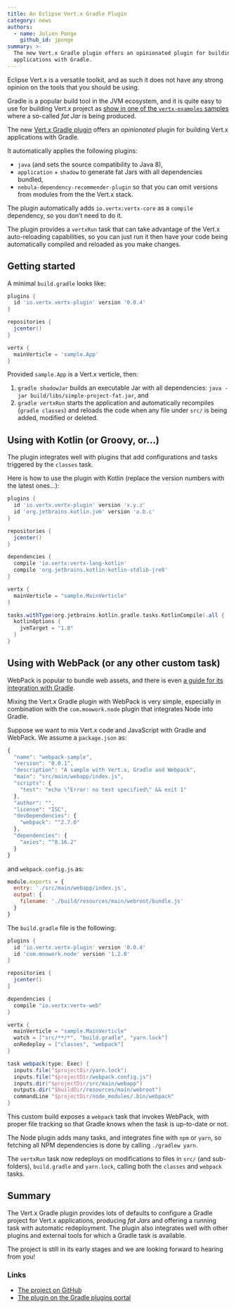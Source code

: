 ```yaml
---
title: An Eclipse Vert.x Gradle Plugin
category: news
authors:
  - name: Julien Ponge
    github_id: jponge
summary: >-
  The new Vert.x Gradle plugin offers an opinionated plugin for building Vert.x
  applications with Gradle.
---
```


Eclipse Vert.x is a versatile toolkit, and as such it does not have any strong opinion on the tools that you should be using.

Gradle is a popular build tool in the JVM ecosystem, and it is quite easy to use for building Vert.x project as [show in one of the `vertx-examples` samples](https://github.com/vert-x3/vertx-examples/blob/master/gradle-verticles/gradle-verticle/build.gradle) where a so-called _fat Jar_ is being produced.

The new [Vert.x Gradle plugin](https://plugins.gradle.org/plugin/io.vertx.vertx-plugin) offers an _opinionated_ plugin for building Vert.x applications with Gradle.

It automatically applies the following plugins:

* `java` (and sets the source compatibility to Java 8),
* `application` + `shadow` to generate fat Jars with all dependencies bundled,
* `nebula-dependency-recommender-plugin` so that you can omit versions from modules from the the Vert.x stack.

The plugin automatically adds `io.vertx:vertx-core` as a `compile` dependency, so you don’t need to do it.

The plugin provides a `vertxRun` task that can take advantage of the Vert.x auto-reloading capabilities, so you can just run it then have your code being automatically compiled and reloaded as you make changes.

## Getting started

A minimal `build.gradle` looks like:

```groovy
plugins {
  id 'io.vertx.vertx-plugin' version '0.0.4'
}

repositories {
  jcenter()
}

vertx {
  mainVerticle = 'sample.App'
}
```

Provided `sample.App` is a Vert.x verticle, then:

1. `gradle shadowJar` builds an executable Jar with all dependencies: `java -jar build/libs/simple-project-fat.jar`, and
2. `gradle vertxRun` starts the application and automatically recompiles (`gradle classes`) and reloads the code when any file under `src/` is being added, modified or deleted.

## Using with Kotlin (or Groovy, or...)

The plugin integrates well with plugins that add configurations and tasks triggered by the `classes` task.

Here is how to use the plugin with Kotlin (replace the version numbers with the latest ones...):

```groovy
plugins {
  id 'io.vertx.vertx-plugin' version 'x.y.z'
  id 'org.jetbrains.kotlin.jvm' version 'a.b.c'
}

repositories {
  jcenter()
}

dependencies {
  compile 'io.vertx:vertx-lang-kotlin'
  compile 'org.jetbrains.kotlin:kotlin-stdlib-jre8'
}

vertx {
  mainVerticle = "sample.MainVerticle"
}

tasks.withType(org.jetbrains.kotlin.gradle.tasks.KotlinCompile).all {
  kotlinOptions {
    jvmTarget = "1.8"
  }
}
```

## Using with WebPack (or any other custom task)

WebPack is popular to bundle web assets, and there is even [a guide for its integration with Gradle](https://guides.gradle.org/running-webpack-with-gradle/).

Mixing the Vert.x Gradle plugin with WebPack is very simple, especially in combination with the `com.moowork.node` plugin that integrates Node into Gradle.

Suppose we want to mix Vert.x code and JavaScript with Gradle and WebPack.
We assume a `package.json` as:

```javascript
{
  "name": "webpack-sample",
  "version": "0.0.1",
  "description": "A sample with Vert.x, Gradle and Webpack",
  "main": "src/main/webapp/index.js",
  "scripts": {
    "test": "echo \"Error: no test specified\" && exit 1"
  },
  "author": "",
  "license": "ISC",
  "devDependencies": {
    "webpack": "^2.7.0"
  },
  "dependencies": {
    "axios": "^0.16.2"
  }
}
```

and `webpack.config.js` as:

```javascript
module.exports = {
  entry: './src/main/webapp/index.js',
  output: {
    filename: './build/resources/main/webroot/bundle.js'
  }
}
```

The `build.gradle` file is the following:

```groovy
plugins {
  id 'io.vertx.vertx-plugin' version '0.0.4'
  id 'com.moowork.node' version '1.2.0'
}

repositories {
  jcenter()
}

dependencies {
  compile "io.vertx:vertx-web"
}

vertx {
  mainVerticle = "sample.MainVerticle"
  watch = ["src/**/*", "build.gradle", "yarn.lock"]
  onRedeploy = ["classes", "webpack"]
}

task webpack(type: Exec) {
  inputs.file("$projectDir/yarn.lock")
  inputs.file("$projectDir/webpack.config.js")
  inputs.dir("$projectDir/src/main/webapp")
  outputs.dir("$buildDir/resources/main/webroot")
  commandLine "$projectDir/node_modules/.bin/webpack"
}
```

This custom build exposes a `webpack` task that invokes WebPack, with proper file tracking so that Gradle knows when the task is up-to-date or not.

The Node plugin adds many tasks, and integrates fine with `npm` or `yarn`, so fetching all NPM dependencies is done by calling `./gradlew yarn`.

The `vertxRun` task now redeploys on modifications to files in `src/` (and sub-folders), `build.gradle` and `yarn.lock`, calling both the `classes` and `webpack` tasks.

## Summary

The Vert.x Gradle plugin provides lots of defaults to configure a Gradle project for Vert.x applications, producing _fat Jars_ and offering a running task with automatic redeployment.
The plugin also integrates well with other plugins and external tools for which a Gradle task is available.

The project is still in its early stages and we are looking forward to hearing from you!

### Links

* [The project on GitHub](https://github.com/jponge/vertx-gradle-plugin)
* [The plugin on the Gradle plugins portal](https://plugins.gradle.org/plugin/io.vertx.vertx-plugin)
